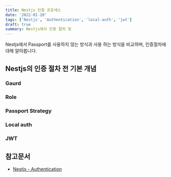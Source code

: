 ```yaml
---
title: Nestjs 인증 프로세스
date: '2022-01-20'
tags: ['Nestjs', 'Authentication', 'local-auth', 'jwt']
draft: true
summary: Nestjs에서 인증 절차 및
---
```



Nestjs에서 Passport를 사용하지 않는 방식과 사용 하는 방식을 비교하며, 인증절차에 대해 알아봅니다.

## Nestjs의 인증 절차 전 기본 개념

### Gaurd

### Role

### Passport Strategy

### Local auth

### JWT

## 참고문서

- [Nestjs - Authentication](https://docs.nestjs.com/security/authentication)
